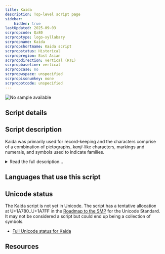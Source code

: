 ```yaml
---
title: Kaida
description: Top-level script page
sidebar:
    hidden: true
lastUpdated: 2025-09-03
scrpropcode: Qa80
scrproptype: logo-syllabary
scrpropname: Kaida
scrpropshortname: Kaida script
scrpropstatus: Historical
scrpropregion: East Asian
scrpropdirection: vertical (RTL)
scrpropbaseline: vertical
scrpropcase: no
scrpropwspace: unspecified
scrpropisonumkey: none
scrpropotcode: unspecified
---
```



![No sample available](../images/nosample.png)



## Script details

<ScriptDetails />

## Script description

Kaida was primarily used for record-keeping and the characters comprise of a combination of pictographs, _kanji_-like characters, markings and numerals, and symbols used to indicate families.

<details>
<summary>Read the full description...</summary>Kaida has been found on boards, paper, wooden sticks and knotted strings of rope. It was used in the Yaeyama islands and the island of Yonaguni, both of which are today part of Japan. The script dates to at least the late 19th century. Today it is found in folk art, and items such as tee-shirts.  

There are different types of characters in Kaida writing. The pictographic glyphs themselves are referred to as _kaida-di_. Not all of these glyphs are arbitrary, as some were designed to look like their referent, while others were not. Characters for numbers and indicators of the month and day bear a strong resemblance to the _kanji_ characters of China and Japan. In addition, there are six characters, called _sūchūma_, used to represent different volume measurements. These characters not only represent volume, but can also be used to express numerical values. Kaida also makes use of several dots, although their significance is still yet to be determined. Lastly, there are symbols, called _dahan_, which indicate individual families. 

_This script is not currently recognized by the [ISO 15924 standard](http://www.unicode.org/iso15924/), but is included in ScriptSource for research purposes. If you have any information on this script, please add the information to this site. Your contributions can be a great help in refining and expanding the ISO 15924 standard. The [Script Encoding Initiative](http://www.linguistics.berkeley.edu/sei/) is working to support the inclusion of this script in the standard, and contributions here will support their efforts._
</details>

## Languages that use this script

<WsList script='Qa80' wsMax='5' />

## Unicode status

The Kaida script is not yet in Unicode. The script has a tentative allocation at U+1A780..U+1A7FF in the [Roadmap to the SMP](http://www.unicode.org/roadmaps/smp/) for the Unicode Standard. It may not be considered a script but could end up being a collection of symbols.

- [Full Unicode status for Kaida](/scrlang/unicode/qa80-unicode)



## Resources

<ScriptResources detailSummary='seemore' />

